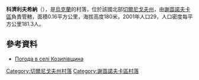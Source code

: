 {{coord|51|56|52|N|32|42|21|E|scale:100000|display=title}}

'''科濟利夫希納'''（{{lang-uk|Козилівщина}}），是[[烏克蘭|烏克蘭]]的村落，位於該國北部[[切爾尼戈夫州|切爾尼戈夫州]]，由[[謝苗諾夫卡區|謝苗諾夫卡區]]負責管轄，面積0.16平方公里，海拔高度180米，2001年人口29，人口密度每平方公里181.3人。

==參考資料==
* [http://weather.in.ua/ua/chernigovskaja/10988 Погода в селі Козилівщина] {{Wayback|url=http://weather.in.ua/ua/chernigovskaja/10988 |date=20111220142013 }}

[[Category:切爾尼戈夫州村落|Category:切爾尼戈夫州村落]]
[[Category:謝苗諾夫卡區村落|Category:謝苗諾夫卡區村落]]


{{Chernihiv-geo-stub}}